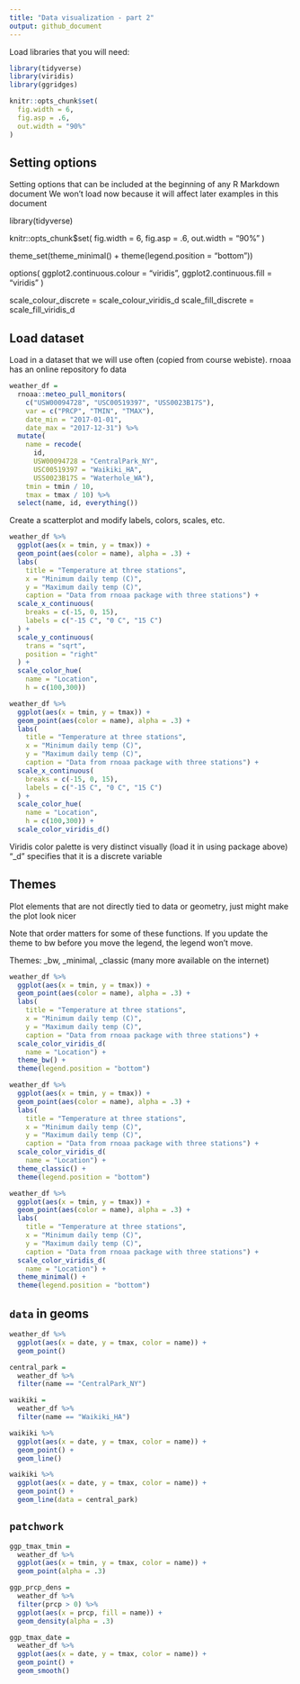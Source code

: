 ```yaml
---
title: "Data visualization - part 2"
output: github_document
---
```


Load libraries that you will need:

```r
library(tidyverse)
library(viridis)
library(ggridges)

knitr::opts_chunk$set(
  fig.width = 6,
  fig.asp = .6,
  out.width = "90%"
)
```

## Setting options
Setting options that can be included at the beginning of any R Markdown document
We won't load now because it will affect later examples in this document

library(tidyverse)

knitr::opts_chunk$set(
  fig.width = 6,
  fig.asp = .6,
  out.width = "90%"
)

theme_set(theme_minimal() + theme(legend.position = "bottom"))

options(
  ggplot2.continuous.colour = "viridis",
  ggplot2.continuous.fill = "viridis"
)

scale_colour_discrete = scale_colour_viridis_d
scale_fill_discrete = scale_fill_viridis_d

## Load dataset
Load in a dataset that we will use often (copied from course webiste).
rnoaa has an online repository fo data

```r
weather_df = 
  rnoaa::meteo_pull_monitors(
    c("USW00094728", "USC00519397", "USS0023B17S"),
    var = c("PRCP", "TMIN", "TMAX"), 
    date_min = "2017-01-01",
    date_max = "2017-12-31") %>%
  mutate(
    name = recode(
      id, 
      USW00094728 = "CentralPark_NY", 
      USC00519397 = "Waikiki_HA",
      USS0023B17S = "Waterhole_WA"),
    tmin = tmin / 10,
    tmax = tmax / 10) %>%
  select(name, id, everything())
```

Create a scatterplot and modify labels, colors, scales, etc.

```r
weather_df %>% 
  ggplot(aes(x = tmin, y = tmax)) +
  geom_point(aes(color = name), alpha = .3) +
  labs(
    title = "Temperature at three stations",
    x = "Minimum daily temp (C)",
    y = "Maximum daily temp (C)",
    caption = "Data from rnoaa package with three stations") +
  scale_x_continuous(
    breaks = c(-15, 0, 15),
    labels = c("-15 C", "0 C", "15 C")
  ) + 
  scale_y_continuous(
    trans = "sqrt",
    position = "right"
  ) +
  scale_color_hue(
    name = "Location",
    h = c(100,300))

weather_df %>% 
  ggplot(aes(x = tmin, y = tmax)) +
  geom_point(aes(color = name), alpha = .3) +
  labs(
    title = "Temperature at three stations",
    x = "Minimum daily temp (C)",
    y = "Maximum daily temp (C)",
    caption = "Data from rnoaa package with three stations") +
  scale_x_continuous(
    breaks = c(-15, 0, 15),
    labels = c("-15 C", "0 C", "15 C")
  ) + 
  scale_color_hue(
    name = "Location",
    h = c(100,300)) +
  scale_color_viridis_d()
```

Viridis color palette is very distinct visually (load it in using package above)
"_d" specifies that it is a discrete variable

## Themes

Plot elements that are not directly tied to data or geometry, just might make the plot look nicer

Note that order matters for some of these functions. If you update the theme to bw before you move the legend, the legend won't move.

Themes: _bw, _minimal, _classic (many more available on the internet)

```r
weather_df %>% 
  ggplot(aes(x = tmin, y = tmax)) +
  geom_point(aes(color = name), alpha = .3) +
  labs(
    title = "Temperature at three stations",
    x = "Minimum daily temp (C)",
    y = "Maximum daily temp (C)",
    caption = "Data from rnoaa package with three stations") +
  scale_color_viridis_d(
    name = "Location") +
  theme_bw() +
  theme(legend.position = "bottom")

weather_df %>% 
  ggplot(aes(x = tmin, y = tmax)) +
  geom_point(aes(color = name), alpha = .3) +
  labs(
    title = "Temperature at three stations",
    x = "Minimum daily temp (C)",
    y = "Maximum daily temp (C)",
    caption = "Data from rnoaa package with three stations") +
  scale_color_viridis_d(
    name = "Location") +
  theme_classic() +
  theme(legend.position = "bottom")

weather_df %>% 
  ggplot(aes(x = tmin, y = tmax)) +
  geom_point(aes(color = name), alpha = .3) +
  labs(
    title = "Temperature at three stations",
    x = "Minimum daily temp (C)",
    y = "Maximum daily temp (C)",
    caption = "Data from rnoaa package with three stations") +
  scale_color_viridis_d(
    name = "Location") +
  theme_minimal() +
  theme(legend.position = "bottom")
```

## `data` in geoms

```r
weather_df %>% 
  ggplot(aes(x = date, y = tmax, color = name)) +
  geom_point()

central_park = 
  weather_df %>% 
  filter(name == "CentralPark_NY")

waikiki =
  weather_df %>% 
  filter(name == "Waikiki_HA")

waikiki %>% 
  ggplot(aes(x = date, y = tmax, color = name)) +
  geom_point() + 
  geom_line()

waikiki %>% 
  ggplot(aes(x = date, y = tmax, color = name)) +
  geom_point() + 
  geom_line(data = central_park)
```

## `patchwork`

```r
ggp_tmax_tmin = 
  weather_df %>% 
  ggplot(aes(x = tmin, y = tmax, color = name)) +
  geom_point(alpha = .3)

ggp_prcp_dens = 
  weather_df %>% 
  filter(prcp > 0) %>% 
  ggplot(aes(x = prcp, fill = name)) +
  geom_density(alpha = .3)

ggp_tmax_date = 
  weather_df %>% 
  ggplot(aes(x = date, y = tmax, color = name)) +
  geom_point() +
  geom_smooth()
```

